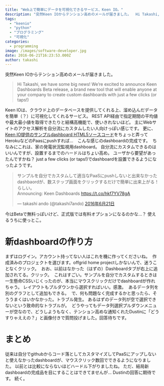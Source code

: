 ```yaml
---
title: "Web上で簡単にデータを可視化できるサービス、Keen IO。"
description: "突然Keen IOからテンション高めのメールが届きました。  Hi Takashi, we have some big news!  We’re excited..."
tags:
  - "keenio"
  - "python"
  - "プログラミング"
  - "可視化"
categories:
  - programming
image: /images/software-developer.jpg
date: 2016-06-21T16:23:53.000Z
author: takashi
---
```



突然Keen IOからテンション高めのメールが届きました。
<blockquote>
  Hi Takashi, we have some big news!
  We’re excited to announce Keen Dashboards Beta release, a brand new tool that will enable anyone at your company to create custom dashboards with just a few clicks (or taps!)
</blockquote>
Keen IOは、クラウド上のデータベースを提供してくれる上、溜め込んだデータを簡単（？）に可視化してくれるサービス。
REST API経由で指定期間の平均値や最大最小値を取得できたりと結構高機能で、使いきれないほど。
主にWebサイトのアクセス解析を自分流にカスタムしたい人向けっぽい感じです。
更に、<a href="https://github.com/keen/dashboards">Keen IO提供のサンプルdashboard HTML5ソースコード</a>をちょっと弄ってHerokuなどのPaasにpushすれば…　こんな感じのdashboardの完成です。
<img src="https://farm2.staticflickr.com/1577/25056091411_6d9ebc0c5a_z_d.jpg" alt="" />
ちなみにこれは、家の発電状況監視用dashboard。
自分流にカスタムできるのはいいんですが、設置するまでのハードルはちょい高め。
ユーザから要望があったんですかね？ just a few clicks (or taps!)でdashboardを設置できるようになったようです。
<blockquote class="twitter-tweet" data-lang="ja"><p lang="ja" dir="ltr">サンプルを自分でカスタムして適当なPaaSにpushしないと出来なかったdashbaordが、数ステップ画面をクリックするだけで簡単に出来上がる！らしい。<br />Announcing: Keen Dashboards <a href="https://t.co/hkf7YV78gA">https://t.co/hkf7YV78gA</a></p>&mdash; takashi ando (@takashi7ando) <a href="https://twitter.com/takashi7ando/status/745274963079233536">2016年6月21日</a></blockquote>

今はBetaで無料っぽいけど、正式版では有料オプションになるのかな…？
使えるうちに使っとこ。
<h1>新dashboardの作り方</h1>
まずはログイン。アカウント持ってない人はこれを機に作ってくださいね。
<img src="https://farm8.staticflickr.com/7746/27540427550_3e5767c0a9_z_d.jpg" alt="" />
作成済みのプロジェクトを選びます。offgrid home projectしかないんで、迷うことなくクリック。
<img src="https://farm8.staticflickr.com/7271/27784132296_89b2abb248_z_d.jpg" alt="" />
おお、以前はなかった（はずの）Dashboardタブが右上に追加されてる。クリック。
<img src="https://farm8.staticflickr.com/7404/27207195933_fce6658698_z_d.jpg" alt="" />
これはすごい。サンプルを自分でカスタムするときは一生懸命CSSいじくったのが、本当にマウスクリックだけでdashboardが作れちゃう。
レイアウトもプルダウンから選択すればいい。感激。
<img src="https://farm8.staticflickr.com/7583/27540427630_8806780941_z_d.jpg" alt="" />
あるデータ列を別のグラフとして追加もできる。
<img src="https://farm8.staticflickr.com/7638/27784132396_b8835c116b_z_d.jpg" alt="" />
で、何も問題なく完成するかと思ったら、そううまくはいかなかった。トラブル発生。
あるはずのデータ列が空で選択できないという致命的なトラブルが。
<img src="https://farm8.staticflickr.com/7698/27207196013_ba2a8ea30d_z_d.jpg" alt="" />
どうやってもデータ列選択プルダウンメニューが空なので、どうしようもなく、テンション高めな通知くれたDustinに「どうすりゃええの？」と画像付きで質問投げました。回答待ちです。
<h1>まとめ</h1>
従来は自分でgithubからコード落としてカスタマイズしてPaaSにアップしないと使えなかったdashboardが、マウスクリック数回でできるようになりました。
以前とは比較にならないほどハードル下がりましたね。
ただ、結局新dashboardの完成品を目にすることはできてませんが… Dustinの回答に期待です。
続く。